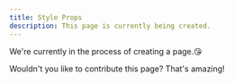 ```yaml
---
title: Style Props
description: This page is currently being created.
---
```


We're currently in the process of creating a page.😘

Wouldn't you like to contribute this page? That's amazing!
